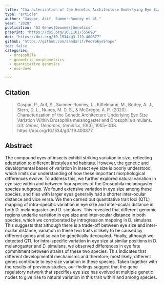 ```yaml
---
title: "Characterization of the Genetic Architecture Underlying Eye Size Variation Within <em>Drosophila melanogaster</em> and <em>Drosophila simulans</em>"
type: "article"
author: "Gaspar, Arif, Sumner-Rooney et al."
year: "2020"
publication: "G3 Genes|Genomes|Genetics"
preprint: "https://doi.org/10.1101/555698"
doi: "https://doi.org/10.1534/g3.119.400877"
github: "https://github.com/saadarif/PedroEyeShape"
toc: false
categories:
  - drosophila
  - geometric morphometrics
  - quantitative genetics
  - evo-devo

---
```


## Citation

> Gaspar, P., Arif, S., Sumner-Rooney, L., Kittelmann, M., Bodey, A. J., Stern, D. L., Nunes, M. D. S., & McGregor, A. P. (2020). Characterization of the Genetic Architecture Underlying Eye Size Variation Within Drosophila melanogaster and Drosophila simulans. *G3: Genes, Genomes, Genetics*, 10(3), 1005–1018. https://doi.org/10.1534/g3.119.400877

## Abstract

The compound eyes of insects exhibit striking variation in size, reflecting adaptation to different lifestyles and habitats. However, the genetic and developmental bases of variation in insect eye size is poorly understood, which limits our understanding of how these important morphological differences evolve. To address this, we further explored natural variation in eye size within and between four species of the Drosophila melanogaster species subgroup. We found extensive variation in eye size among these species, and flies with larger eyes generally had a shorter inter-ocular distance and vice versa. We then carried out quantitative trait loci (QTL) mapping of intra-specific variation in eye size and inter-ocular distance in both D. melanogaster and D. simulans. This revealed that different genomic regions underlie variation in eye size and inter-ocular distance in both species, which we corroborated by introgression mapping in D. simulans. This suggests that although there is a trade-off between eye size and inter-ocular distance, variation in these two traits is likely to be caused by different genes and so can be genetically decoupled. Finally, although we detected QTL for intra-specific variation in eye size at similar positions in D. melanogaster and D. simulans, we observed differences in eye fate commitment between strains of these two species. This indicates that different developmental mechanisms and therefore, most likely, different genes contribute to eye size variation in these species. Taken together with the results of previous studies, our findings suggest that the gene regulatory network that specifies eye size has evolved at multiple genetic nodes to give rise to natural variation in this trait within and among species.
